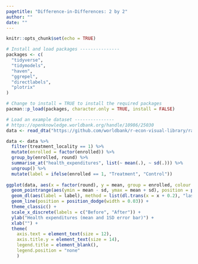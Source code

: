 ```yaml
---
pagetitle: "Difference-in-Differences: 2 by 2"
author: ""
date: ""
---
```


```r
knitr::opts_chunk$set(echo = TRUE)
```

```r
# Install and load packages ---------------
packages <- c(
  "tidyverse",
  "tidymodels",
  "haven",
  "ggrepel",
  "directlabels",
  "plotrix"
)

# Change to install = TRUE to install the required packages
pacman::p_load(packages, character.only = TRUE, install = FALSE)

# Load an example dataset ---------------
# https://openknowledge.worldbank.org/handle/10986/25030
data <- read_dta("https://github.com/worldbank/r-econ-visual-library/raw/master/Library/Data/evaluation.dta")

data <- data %>%
  filter(treatment_locality == 1) %>%
  mutate(enrolled = factor(enrolled)) %>%
  group_by(enrolled, round) %>%
  summarise_at("health_expenditures", list(~ mean(.), ~ sd(.))) %>%
  ungroup() %>%
  mutate(label = ifelse(enrolled == 1, "Treatment", "Control"))
  
ggplot(data, aes(x = factor(round), y = mean, group = enrolled, colour = enrolled)) +
  geom_pointrange(aes(ymin = mean - sd, ymax = mean + sd), position = position_dodge(width = 0.03)) + 
  geom_dl(aes(label = label), method = list(dl.trans(x = x + 0.2), "last.points")) +
  geom_line(position = position_dodge(width = 0.03)) +
  theme_classic() +
  scale_x_discrete(labels = c("Before", "After")) +
  ylab("Health expenditures (mean and 1SD error bar)") +
  xlab("") +
  theme(
    axis.text = element_text(size = 12),
    axis.title.y = element_text(size = 14),
    legend.title = element_blank(),
    legend.position = "none"
    )

```
